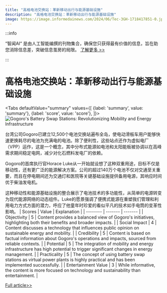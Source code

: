 ```yaml
---
title: "高格电池交换站：革新移动出行与能源基础设施"
description: "高格电池交换站：革新移动出行与能源基础设施"
image: https://image.informedainews.com/2024/06/Tec-3GH-1718417851-0.jpg
---
```



:::info

“智闻AI“ 是由人工智能编撰的刊物集合，确保您只获得最有价值的信息，旨在助您消除信息差，突破信息茧房的局限。  [了解更多 >>](/)

:::

# 高格电池交换站：革新移动出行与能源基础设施


<Tabs
	defaultValue="summary"
	values={[
	{label: 'summary', value: 'summary'},
	{label: 'score', value: 'score'},
]}>
<TabItem value="summary">
<img
  src="https://image.informedainews.com/2024/06/Tec-3GH-1718417851-0.jpg"
  alt="Gogoro's Battery Swap Stations: Revolutionizing Mobility and Energy Infrastructure"
/>



台湾公司Gogoro已建立12,500个电池交换站遍布全岛，使电动滑板车用户能够快速更换耗尽的电池为充满电的电池。除了便利性，这些站点还作为虚拟电厂（VPP）运作，这是一个概念，其中分布式能源如电池和太阳能板被协调以在高峰需求期间稳定电网，减少对化石燃料发电厂的依赖。

Gogoro的首席执行官Horace Luke从一开始就设想了这种双重用途，目标不仅是移动性，还有更广泛的能源解决方案。公司的超过140万个电池不仅对交通至关重要，而且在停电期间还为交通灯和医院等关键基础设施提供备用电源，其响应时间优于柴油发电机。

这种移动性和能源基础设施的整合展示了电池技术的多功能性，从简单的电源转变为现代能源网络的动态组件。Luke的愿景强调了便携式能源在重塑我们管理和利用电力方式方面的潜力，呼应了他童年时珍爱的看似平凡的技术如手电筒的变革性影响。
</TabItem>
<TabItem value="score">
	| Scores     | Value   | Explanation |
	| -------- | ------- | ------- |
	| Objectivity  | 5    | Content provides a balanced view of Gogoro's initiatives, highlighting both their benefits and broader impacts.    |
	| Social Impact | 4     | Content discusses a technology that influences public opinion on sustainable energy and mobility.    |
	| Credibility    | 5    | Content is based on factual information about Gogoro's operations and impacts, sourced from reliable contexts.    |
	| Potential    | 5    | The integration of mobility and energy infrastructure has high potential to trigger significant changes in energy management.    |
	| Practicality    | 5    | The concept of using battery swap stations as virtual power plants is highly practical and has been implemented successfully.    |
	| Entertainment Value    | 3    | While informative, the content is more focused on technology and sustainability than entertainment.    |
</TabItem>
</Tabs>

[Full article>>](https://www.mittrchina.com/news/detail/13427)
